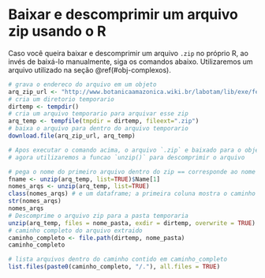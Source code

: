 # Baixar e descomprimir um arquivo zip usando o R

Caso você queira baixar e descomprimir um arquivo `.zip` no próprio R, ao invés de baixá-lo manualmente, siga os comandos abaixo.
Utilizaremos um arquivo utilizado na seção \@ref(#obj-complexos).  

```r
# grava o endereco do arquivo em um objeto
arq_zip_url <- "http://www.botanicaamazonica.wiki.br/labotam/lib/exe/fetch.php?media=bot89:precurso:2lists:municipiosshape.zip"
# cria um diretorio temporario
dirtemp <- tempdir()
# cria um arquivo temporario para arquivar esse zip
arq_temp <- tempfile(tmpdir = dirtemp, fileext=".zip")
# baixa o arquivo para dentro do arquivo temporario
download.file(arq_zip_url, arq_temp)

# Apos executar o comando acima, o arquivo `.zip` e baixado para o objeto `arq_temp`
# agora utilizaremos a funcao `unzip()` para descomprimir o arquivo

# pega o nome do primeiro arquivo dentro do zip == corresponde ao nome da pasta
fname <- unzip(arq_temp, list=TRUE)$Name[1]
nomes_arqs <- unzip(arq_temp, list=TRUE)
class(nomes_arqs) # e um dataframe; a primeira coluna mostra o caminho de cada arquivo presente no zip; segunda coluna, o tamanho do arquivo
str(nomes_arqs)
nomes_arqs
# Descomprime o arquivo zip para a pasta temporaria
unzip(arq_temp, files = nome_pasta, exdir = dirtemp, overwrite = TRUE)
# caminho completo do arquivo extraido
caminho_completo <- file.path(dirtemp, nome_pasta)
caminho_completo

# lista arquivos dentro do caminho contido em caminho_completo
list.files(paste0(caminho_completo, "/."), all.files = TRUE)
```

